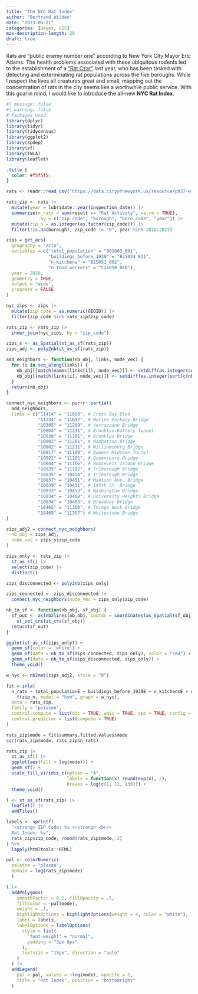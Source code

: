 ```yaml
---
title: "The NYC Rat Index"
author: "Bertrand Wilden"
date: "2023-06-21"
categories: [Bayes, GIS]
max-description-length: 20
draft: true
---
```


Rats are "public enemy number one" according to New York City Mayor Eric Adams. The health problems associated with these ubiquitous rodents led to the establishment of a ["Rat Czar"](https://www.nyc.gov/office-of-the-mayor/news/249-23/mayor-adams-anoints-kathleen-corradi-nyc-s-first-ever-rat-czar-#/0) last year, who has been tasked with detecting and exterminating rat populations across the five boroughs. While I respect the lives all creatures great and small, mapping out the concentration of rats in the city seems like a worthwhile public service. With this goal in mind, I would like to introduce the all-new **NYC Rat Index**.

```r
#| message: false
#| warning: false
# Packages used:
library(dplyr)
library(tidyr)
library(tidycensus)
library(ggplot2)
library(spdep)
library(sf)
library(INLA)
library(leaflet)
```

```css
.title {
  color: #f5f5f5;
}
```



```r
rats <- readr::read_csv("https://data.cityofnewyork.us/resource/p937-wjvj.csv?$limit=250000")
```

```r
rats_zip <- rats |> 
  mutate(year = lubridate::year(inspection_date)) |> 
  summarise(n_rats = sum(result == "Rat Activity", na.rm = TRUE),
            .by = c("zip_code", "borough", "boro_code", "year")) |> 
  mutate(zip_n = as.integer(as.factor(zip_code))) |>
  filter(!is.na(borough), zip_code != "0", year %in% 2010:2023)
```

```r
zips = get_acs(
  geography = "zcta",
  variables = c("total_population" = "B01003_001",
                "buildings_before_1939" = "B25034_011",
                "n_kitchens" = "B25051_002",
                "n_food_workers" = "C24050_040"),
  year = 2020,
  geometry = TRUE,
  output = "wide",
  progress = FALSE
)
```


```r
nyc_zips <- zips |> 
  mutate(zip_code = as.numeric(GEOID)) |> 
  filter(zip_code %in% rats_zip$zip_code)
```

```r
rats_zip <- rats_zip |> 
  inner_join(nyc_zips, by = "zip_code")
```

```r
zips_s <- as_Spatial(st_as_sf(rats_zip))
zips_adj <- poly2nb(st_as_sf(rats_zip))
```

```r
add_neighbors <- function(nb_obj, links, node_vec) {
  for (i in seq_along(links)) {
    nb_obj[[match(names(links[i]), node_vec)]] <- setdiff(as.integer(sort(c(nb_obj[[match(names(links[i]), node_vec)]], match(links[i], node_vec)))), 0)
    nb_obj[[match(links[i], node_vec)]] <- setdiff(as.integer(sort(c(nb_obj[[match(links[i], node_vec)]], match(names(links[i]), node_vec)))), 0)
  }
  return(nb_obj)
}
```

```r
connect_nyc_neighbors <- purrr::partial(
  add_neighbors,
  links = c("11414" = "11693", # Cross Bay Blvd
            "11234" = "11697", # Marine Parkway Bridge
            "10305" = "11209", # Verrazzano Bridge
            "10004" = "11231", # Brooklyn-Battery Tunnel
            "10038" = "11201", # Brooklyn Bridge
            "10002" = "11201", # Manhattan Bridge
            "10002" = "11211", # Williamsburg Bridge
            "10017" = "11109", # Queens-Midtown Tunnel
            "10022" = "11101", # Queensboro Bridge
            "10044" = "11106", # Roosevelt Island Bridge
            "10035" = "11102", # Triborough Bridge
            "10035" = "10454", # Triborough Bridge
            "10037" = "10451", # Madison Ave. Bridge
            "10039" = "10451", # 145th St. Bridge
            "10033" = "10453", # Washington Bridge
            "10034" = "10468", # University Heights Bridge
            "10034" = "10463", # Broadway Bridge
            "10465" = "11360", # Throgs Neck Bridge
            "10465" = "11357") # Whitestone Bridge
)

zips_adj2 = connect_nyc_neighbors(
  nb_obj = zips_adj, 
  node_vec = zips_s$zip_code
)
```

```r
zips_only <- rats_zip |> 
  st_as_sf() |> 
  select(zip_code) |> 
  distinct()

zips_disconnected <- poly2nb(zips_only)

zips_connected <- zips_disconnected |> 
  connect_nyc_neighbors(node_vec = zips_only$zip_code)

nb_to_sf <- function(nb_obj, sf_obj) {
  sf_out <- as(nb2lines(nb_obj, coords = coordinates(as_Spatial(sf_obj))), "sf") |> 
    st_set_crs(st_crs(sf_obj))
  return(sf_out)
}

ggplot(st_as_sf(zips_only)) +
  geom_sf(color = 'white') +
  geom_sf(data = nb_to_sf(zips_connected, zips_only), color = "red") +
  geom_sf(data = nb_to_sf(zips_disconnected, zips_only)) +
  theme_void()
```

```r
w_nyc <- nb2mat(zips_adj2, style = "B") 

fit = inla(
  n_rats ~ total_populationE + buildings_before_1939E + n_kitchensE + n_food_workersE +
    f(zip_n, model = "bym", graph = w_nyc),
  data = rats_zip,
  family = "poisson",
  control.compute = list(dic = TRUE, waic = TRUE, cpo = TRUE, config = TRUE),
  control.predictor = list(compute = TRUE)
)
```

```r
rats_zip$mode = fit$summary.fitted.values$mode
cor(rats_zip$mode, rats_zip$n_rats)

rats_zip |> 
  st_as_sf() |> 
  ggplot(aes(fill = log(mode))) +
  geom_sf() + 
  scale_fill_viridis_c(option = "A", 
                       labels = function(x) round(exp(x), 2),
                       breaks = log(c(1, 12, 130))) +
  theme_void()
```

```r
l <- st_as_sf(rats_zip) |> 
  leaflet() |> 
  addTiles()

labels <- sprintf(
  "<strong> ZIP Code: %s </strong> <br/>
  Rat Index: %s",
  rats_zip$zip_code, round(rats_zip$mode, 2)
) %>%
  lapply(htmltools::HTML)

pal <- colorNumeric(
  palette = "plasma",
  domain = log(rats_zip$mode)
  )

l |> 
  addPolygons(
    smoothFactor = 0.2, fillOpacity = .5,
    fillColor = ~pal(mode),
    weight = .1,
    highlightOptions = highlightOptions(weight = 4, color = "white"),
    label = labels,
    labelOptions = labelOptions(
      style = list(
        "font-weight" = "normal",
        padding = "3px 8px"
      ),
      textsize = "15px", direction = "auto"
    )
  ) |> 
  addLegend(
    pal = pal, values = ~log(mode), opacity = 1,
    title = "Rat Index", position = "bottomright"
  )
```
